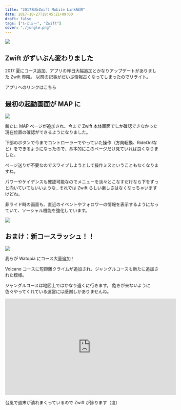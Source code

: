 ---
title: "2017秋版Zwift Mobile Link解説"
date: 2017-10-27T19:45:21+09:00
draft: false
tags: ["レビュー", "Zwift"]
cover: "./jungle.png"
---

![ ](./jungle.png)

## Zwift がずいぶん変わりました

2017 夏にコース追加、アプリの昨日大幅追加とかなりアップデートがありました Zwift 界隈。
以前の記事がだいぶ情報古くなってしまったのでリライト。

アプリへのリンクはこちら

<LinkBox url="https://itunes.apple.com/jp/app/zwift-mobile-link/id934083691" />

<LinkBox url="https://play.google.com/store/apps/details?id=com.zwift.android.prod" />

## 最初の起動画面が MAP に

![ ](./Screenshot_20171028-222532.png)

新たに MAP ページが追加され、今まで Zwift 本体画面でしか確認できなかった現在位置の確認ができるようになりました。

下部のボタンで今までコントローラーでやっていた操作（方向転換、RideOn!など）をできるようになったので、基本的にこのページだけ見ていれば良くなりました。

ページ送りが不要なのでスワイプしようとして操作ミスということもなくなりますね。

パワーやケイデンスも確認可能なのでメニューを淡々とこなすだけなら下をずっと向いていてもいいような…それでは Zwift らしい楽しさはなくなっちゃいますけどね。

非ライド時の画面も、直近のイベントやフォロワーの情報を表示するようになっていて、ソーシャル機能を強化しています。

![ ](./Screenshot_20171028-222405.png)

## おまけ：新コースラッシュ！！

![ ](./jungle.png)

我らが Watopia にコース大量追加！

Volcano コースに短距離クライムが追加され、ジャングルコースも新たに追加された模様。

ジャングルコースは地図上ではかなり遠くに行きます。
飽きが来ないように色々やってくれている運営には感謝しかありませんね。

<iframe
  width="560"
  height="315"
  src="https://www.youtube.com/embed/a4wbA7pduUI"
  title="YouTube video player"
  frameborder="0"
  allow="accelerometer; autoplay; clipboard-write; encrypted-media; gyroscope; picture-in-picture"
  allowfullscreen
></iframe>

台風で週末が潰れまくっているので Zwift が捗ります（泣）

<LinkBox isAmazonLink url="https://www.amazon.co.jp/dp/B00J87AN1M/" />
